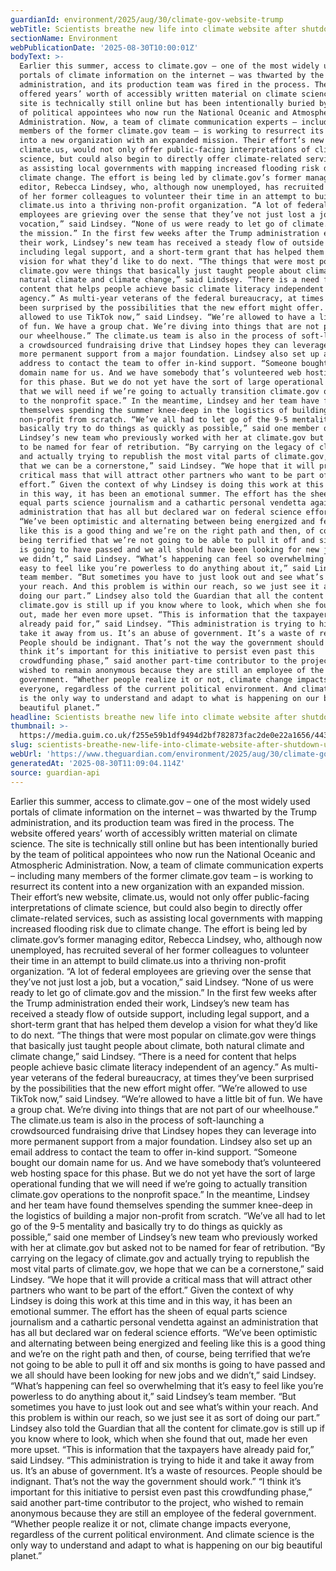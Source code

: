 ```yaml
---
guardianId: environment/2025/aug/30/climate-gov-website-trump
webTitle: Scientists breathe new life into climate website after shutdown under Trump
sectionName: Environment
webPublicationDate: '2025-08-30T10:00:01Z'
bodyText: >-
  Earlier this summer, access to climate.gov – one of the most widely used
  portals of climate information on the internet – was thwarted by the Trump
  administration, and its production team was fired in the process. The website
  offered years’ worth of accessibly written material on climate science. The
  site is technically still online but has been intentionally buried by the team
  of political appointees who now run the National Oceanic and Atmospheric
  Administration. Now, a team of climate communication experts – including many
  members of the former climate.gov team – is working to resurrect its content
  into a new organization with an expanded mission. Their effort’s new website,
  climate.us, would not only offer public-facing interpretations of climate
  science, but could also begin to directly offer climate-related services, such
  as assisting local governments with mapping increased flooding risk due to
  climate change. The effort is being led by climate.gov’s former managing
  editor, Rebecca Lindsey, who, although now unemployed, has recruited several
  of her former colleagues to volunteer their time in an attempt to build
  climate.us into a thriving non-profit organization. “A lot of federal
  employees are grieving over the sense that they’ve not just lost a job, but a
  vocation,” said Lindsey. “None of us were ready to let go of climate.gov and
  the mission.” In the first few weeks after the Trump administration ended
  their work, Lindsey’s new team has received a steady flow of outside support,
  including legal support, and a short-term grant that has helped them develop a
  vision for what they’d like to do next. “The things that were most popular on
  climate.gov were things that basically just taught people about climate, both
  natural climate and climate change,” said Lindsey. “There is a need for
  content that helps people achieve basic climate literacy independent of an
  agency.” As multi-year veterans of the federal bureaucracy, at times they’ve
  been surprised by the possibilities that the new effort might offer. “We’re
  allowed to use TikTok now,” said Lindsey. “We’re allowed to have a little bit
  of fun. We have a group chat. We’re diving into things that are not part of
  our wheelhouse.” The climate.us team is also in the process of soft-launching
  a crowdsourced fundraising drive that Lindsey hopes they can leverage into
  more permanent support from a major foundation. Lindsey also set up an email
  address to contact the team to offer in-kind support. “Someone bought our
  domain name for us. And we have somebody that’s volunteered web hosting space
  for this phase. But we do not yet have the sort of large operational funding
  that we will need if we’re going to actually transition climate.gov operations
  to the nonprofit space.” In the meantime, Lindsey and her team have found
  themselves spending the summer knee-deep in the logistics of building a major
  non-profit from scratch. “We’ve all had to let go of the 9-5 mentality and
  basically try to do things as quickly as possible,” said one member of
  Lindsey’s new team who previously worked with her at climate.gov but asked not
  to be named for fear of retribution. “By carrying on the legacy of climate.gov
  and actually trying to republish the most vital parts of climate.gov, we hope
  that we can be a cornerstone,” said Lindsey. “We hope that it will provide a
  critical mass that will attract other partners who want to be part of the
  effort.” Given the context of why Lindsey is doing this work at this time and
  in this way, it has been an emotional summer. The effort has the sheen of
  equal parts science journalism and a cathartic personal vendetta against an
  administration that has all but declared war on federal science efforts.
  “We’ve been optimistic and alternating between being energized and feeling
  like this is a good thing and we’re on the right path and then, of course,
  being terrified that we’re not going to be able to pull it off and six months
  is going to have passed and we all should have been looking for new jobs and
  we didn’t,” said Lindsey. “What’s happening can feel so overwhelming that it’s
  easy to feel like you’re powerless to do anything about it,” said Lindsey’s
  team member. “But sometimes you have to just look out and see what’s within
  your reach. And this problem is within our reach, so we just see it as sort of
  doing our part.” Lindsey also told the Guardian that all the content for
  climate.gov is still up if you know where to look, which when she found that
  out, made her even more upset. “This is information that the taxpayers have
  already paid for,” said Lindsey. “This administration is trying to hide it and
  take it away from us. It’s an abuse of government. It’s a waste of resources.
  People should be indignant. That’s not the way the government should work.” “I
  think it’s important for this initiative to persist even past this
  crowdfunding phase,” said another part-time contributor to the project, who
  wished to remain anonymous because they are still an employee of the federal
  government. “Whether people realize it or not, climate change impacts
  everyone, regardless of the current political environment. And climate science
  is the only way to understand and adapt to what is happening on our big
  beautiful planet.”
headline: Scientists breathe new life into climate website after shutdown under Trump
thumbnail: >-
  https://media.guim.co.uk/f255e59b1df9494d2bf782873fac2de0e22a1656/443_0_4465_3572/500.jpg
slug: scientists-breathe-new-life-into-climate-website-after-shutdown-under-trump
webUrl: 'https://www.theguardian.com/environment/2025/aug/30/climate-gov-website-trump'
generatedAt: '2025-08-30T11:09:04.114Z'
source: guardian-api
---
```

Earlier this summer, access to climate.gov – one of the most widely used portals of climate information on the internet – was thwarted by the Trump administration, and its production team was fired in the process. The website offered years’ worth of accessibly written material on climate science. The site is technically still online but has been intentionally buried by the team of political appointees who now run the National Oceanic and Atmospheric Administration. Now, a team of climate communication experts – including many members of the former climate.gov team – is working to resurrect its content into a new organization with an expanded mission. Their effort’s new website, climate.us, would not only offer public-facing interpretations of climate science, but could also begin to directly offer climate-related services, such as assisting local governments with mapping increased flooding risk due to climate change. The effort is being led by climate.gov’s former managing editor, Rebecca Lindsey, who, although now unemployed, has recruited several of her former colleagues to volunteer their time in an attempt to build climate.us into a thriving non-profit organization. “A lot of federal employees are grieving over the sense that they’ve not just lost a job, but a vocation,” said Lindsey. “None of us were ready to let go of climate.gov and the mission.” In the first few weeks after the Trump administration ended their work, Lindsey’s new team has received a steady flow of outside support, including legal support, and a short-term grant that has helped them develop a vision for what they’d like to do next. “The things that were most popular on climate.gov were things that basically just taught people about climate, both natural climate and climate change,” said Lindsey. “There is a need for content that helps people achieve basic climate literacy independent of an agency.” As multi-year veterans of the federal bureaucracy, at times they’ve been surprised by the possibilities that the new effort might offer. “We’re allowed to use TikTok now,” said Lindsey. “We’re allowed to have a little bit of fun. We have a group chat. We’re diving into things that are not part of our wheelhouse.” The climate.us team is also in the process of soft-launching a crowdsourced fundraising drive that Lindsey hopes they can leverage into more permanent support from a major foundation. Lindsey also set up an email address to contact the team to offer in-kind support. “Someone bought our domain name for us. And we have somebody that’s volunteered web hosting space for this phase. But we do not yet have the sort of large operational funding that we will need if we’re going to actually transition climate.gov operations to the nonprofit space.” In the meantime, Lindsey and her team have found themselves spending the summer knee-deep in the logistics of building a major non-profit from scratch. “We’ve all had to let go of the 9-5 mentality and basically try to do things as quickly as possible,” said one member of Lindsey’s new team who previously worked with her at climate.gov but asked not to be named for fear of retribution. “By carrying on the legacy of climate.gov and actually trying to republish the most vital parts of climate.gov, we hope that we can be a cornerstone,” said Lindsey. “We hope that it will provide a critical mass that will attract other partners who want to be part of the effort.” Given the context of why Lindsey is doing this work at this time and in this way, it has been an emotional summer. The effort has the sheen of equal parts science journalism and a cathartic personal vendetta against an administration that has all but declared war on federal science efforts. “We’ve been optimistic and alternating between being energized and feeling like this is a good thing and we’re on the right path and then, of course, being terrified that we’re not going to be able to pull it off and six months is going to have passed and we all should have been looking for new jobs and we didn’t,” said Lindsey. “What’s happening can feel so overwhelming that it’s easy to feel like you’re powerless to do anything about it,” said Lindsey’s team member. “But sometimes you have to just look out and see what’s within your reach. And this problem is within our reach, so we just see it as sort of doing our part.” Lindsey also told the Guardian that all the content for climate.gov is still up if you know where to look, which when she found that out, made her even more upset. “This is information that the taxpayers have already paid for,” said Lindsey. “This administration is trying to hide it and take it away from us. It’s an abuse of government. It’s a waste of resources. People should be indignant. That’s not the way the government should work.” “I think it’s important for this initiative to persist even past this crowdfunding phase,” said another part-time contributor to the project, who wished to remain anonymous because they are still an employee of the federal government. “Whether people realize it or not, climate change impacts everyone, regardless of the current political environment. And climate science is the only way to understand and adapt to what is happening on our big beautiful planet.”
